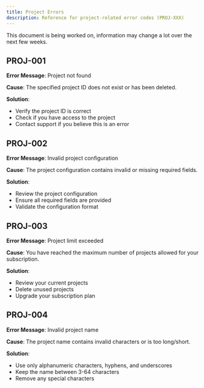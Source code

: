```yaml
---
title: Project Errors
description: Reference for project-related error codes (PROJ-XXX)
---
```



<Callout type="warn" title="Document Status">
  This document is being worked on, information may change a lot over the next few weeks.
</Callout>

## PROJ-001

**Error Message**: Project not found

**Cause**: The specified project ID does not exist or has been deleted.

**Solution**: 
- Verify the project ID is correct
- Check if you have access to the project
- Contact support if you believe this is an error

## PROJ-002

**Error Message**: Invalid project configuration

**Cause**: The project configuration contains invalid or missing required fields.

**Solution**: 
- Review the project configuration
- Ensure all required fields are provided
- Validate the configuration format

## PROJ-003

**Error Message**: Project limit exceeded

**Cause**: You have reached the maximum number of projects allowed for your subscription.

**Solution**: 
- Review your current projects
- Delete unused projects
- Upgrade your subscription plan

## PROJ-004

**Error Message**: Invalid project name

**Cause**: The project name contains invalid characters or is too long/short.

**Solution**: 
- Use only alphanumeric characters, hyphens, and underscores
- Keep the name between 3-64 characters
- Remove any special characters        